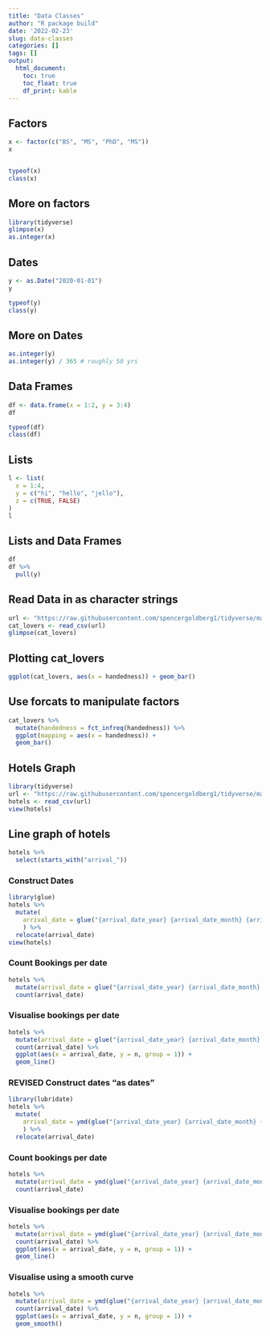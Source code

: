 ```yaml
---
title: "Data Classes"
author: "R package build"
date: '2022-02-23'
slug: data-classes
categories: []
tags: []
output: 
  html_document:
    toc: true
    toc_float: true
    df_print: kable
---
```


## Factors 
```r
x <- factor(c("BS", "MS", "PhD", "MS"))
x


typeof(x)
class(x)
```

## More on factors
```r
library(tidyverse)
glimpse(x)
as.integer(x)
```

## Dates
```r
y <- as.Date("2020-01-01")
y

typeof(y)
class(y)
```
## More on Dates
```r
as.integer(y)
as.integer(y) / 365 # roughly 50 yrs
```
## Data Frames
```r
df <- data.frame(x = 1:2, y = 3:4)
df

typeof(df)
class(df)
```

## Lists
```r
l <- list(
  x = 1:4,
  y = c("hi", "hello", "jello"),
  z = c(TRUE, FALSE)
)
l
```
## Lists and Data Frames
```r
df
df %>%
  pull(y)
```
## Read Data in as character strings
```r
url <- "https://raw.githubusercontent.com/spencergoldberg1/tidyverse/main/cat-lovers.csv"
cat_lovers <- read_csv(url)
glimpse(cat_lovers)
```
## Plotting cat_lovers
```r
ggplot(cat_lovers, aes(x = handedness)) + geom_bar()
```
## Use forcats to manipulate factors
```r
cat_lovers %>%
  mutate(handedness = fct_infreq(handedness)) %>%
  ggplot(mapping = aes(x = handedness)) +
  geom_bar()
```
## Hotels Graph
```r
library(tidyverse)
url <- "https://raw.githubusercontent.com/spencergoldberg1/tidyverse/main/hotels.csv"
hotels <- read_csv(url)
view(hotels)
```
## Line graph of hotels
```r
hotels %>%
  select(starts_with("arrival_"))

```
### Construct Dates
```r
library(glue)
hotels %>%
  mutate(
    arrival_date = glue("{arrival_date_year} {arrival_date_month} {arrival_date_day_of_month}")
    ) %>% 
  relocate(arrival_date)
view(hotels)
```
### Count Bookings per date
```r
hotels %>%
  mutate(arrival_date = glue("{arrival_date_year} {arrival_date_month} {arrival_date_day_of_month}")) %>%
  count(arrival_date)
```
### Visualise bookings per date
```r
hotels %>%
  mutate(arrival_date = glue("{arrival_date_year} {arrival_date_month} {arrival_date_day_of_month}")) %>%
  count(arrival_date) %>%
  ggplot(aes(x = arrival_date, y = n, group = 1)) +
  geom_line()
```
### REVISED Construct dates "as dates"

```r
library(lubridate)
hotels %>%
  mutate(
    arrival_date = ymd(glue("{arrival_date_year} {arrival_date_month} {arrival_date_day_of_month}"))
    ) %>% 
  relocate(arrival_date)
```
### Count bookings per date
```r
hotels %>%
  mutate(arrival_date = ymd(glue("{arrival_date_year} {arrival_date_month} {arrival_date_day_of_month}"))) %>% 
  count(arrival_date)
```
### Visualise bookings per date
```r
hotels %>%
  mutate(arrival_date = ymd(glue("{arrival_date_year} {arrival_date_month} {arrival_date_day_of_month}"))) %>% 
  count(arrival_date) %>%
  ggplot(aes(x = arrival_date, y = n, group = 1)) +
  geom_line()
```
### Visualise using a smooth curve
```r
hotels %>%
  mutate(arrival_date = ymd(glue("{arrival_date_year} {arrival_date_month} {arrival_date_day_of_month}"))) %>% 
  count(arrival_date) %>%
  ggplot(aes(x = arrival_date, y = n, group = 1)) +
  geom_smooth()
```

